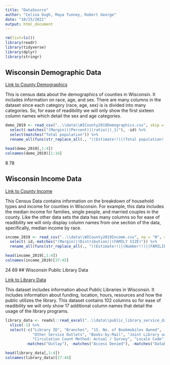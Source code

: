 ```yaml
---
title: "DataSource"
author: "Celina Ough, Maya Tunney, Robert George"
date: "10/25/2021"
output: html_document
---
```



```r
rm(list=ls())
library(readr)
library(tidyverse)
library(dplyr)
library(stringr)
```


## Wisconsin Demographic Data  
  
[Link to County Demographics](https://data.census.gov/cedsci/table?q=Race%20demographics&g=0400000US55%240600000&tid=ACSDP1Y2019.DP05&moe=false&hidePreview=false)
  
This is census data about the demographics of counties in Wisconsin. It includes information on race, age, and sex. There are many columns in the dataset since each category (race, age, sex) is is divided into many categories. So, for ease of readibility we will only show the first sixteen column names which detail the sex and age categories.   

```r
demo_2019 <- read_csv("..\\data\\WICounty2019Demographics.csv", skip = 1) %>%
  select(-matches("(Margin)|(Percent)|(ratio)|(_1)"), -id) %>%
  select(matches("Total population")) %>%
  rename_all(funs(str_replace_all(., "((Estimate!!)|(Total population!!)+)", ""))) 

head(demo_2019[,1:4])
colnames(demo_2019)[1:16]
```
8 78

## Wisconsin Income Data  

[Link to County Income](https://data.census.gov/cedsci/table?q=wisconsin%20income&g=0400000US55%240500000&tid=ACSST1Y2019.S1903&hidePreview=true&moe=false)
  
This Census Data contains information on the breakdown of household types and income for counties in Wisconsin. For example, this data includes the median income for families, single people, and married couples in the county. Like the other data sets the data has many columns so for ease of readibility we will only display column names from one section of the data, specifically, median income by race.  

```r
income_2019 <- read_csv("..\\data\\WICounty2019Income.csv", na = "N", skip=1) %>%
  select(-id,-matches("(Margin)|(Distribution)|(FAMILY SIZE)")) %>%
  rename_all(funs(str_replace_all(., "((Estimate!!)|(Number!!)|(FAMILIES!!)|(HOUSEHOLD INCOME BY AGE OF HOUSEHOLDER!!)|(NONFAMILY HOUSEHOLDS!!)|(HOUSEHOLD INCOME BY RACE AND HISPANIC OR LATINO ORIGIN OF HOUSEHOLDER!!))+", "")))

head(income_2019[,1:4])
colnames(income_2019)[37:45]
```
24 69
## Wisconsin Public Library Data
  
[Link to Library Data](https://dpi.wi.gov/pld/data-reports/service-data)

This dataset includes information about Public Libraries in Wisconsin. It includes information about funding, location, hours, resources and how the public utilizes the library. This dataset contains 102 columns so for ease of readibility we will only show 17 additional column names that detail the usage of the library programs.  

```r
library_data <- readxl::read_excel("..\\data\\public_library_service_data_2019.xlsx", sheet = "2019 PRELIMINARY DATA", skip = 1) %>%
  slice(-1) %>%
  select(-c("Library ID", "Branches", "15. No. of Bookmobiles Owned", 
            "Other Service Outlets", "Books-by-Mail", "Joint Library under s.43.53 1=Yes", 
            "Circulation Count Method: Actual / Survey", "Locale Code"), 
         -matches("Outlay"), -matches("Access Denied"), -matches("Databases")) 

head(library_data[,1:4])
colnames(library_data)[27:44]
```





